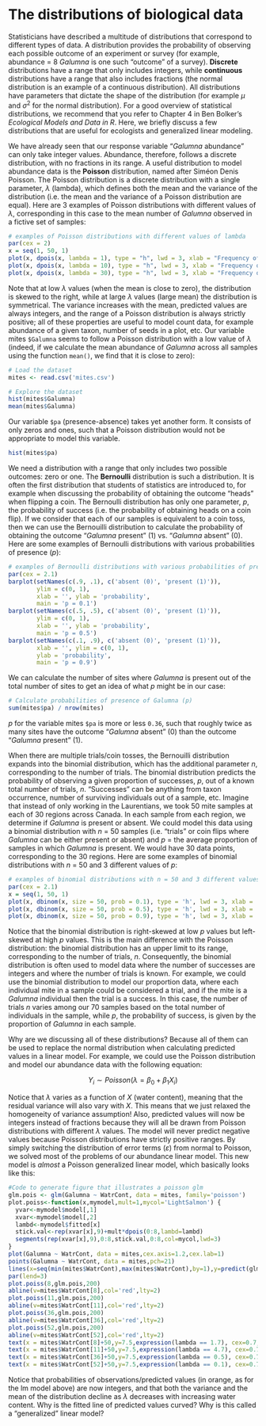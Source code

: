 # The distributions of biological data

Statisticians have described a multitude of distributions that
correspond to different types of data. A distribution provides the
probability of observing each possible outcome of an experiment or
survey (for example, abundance = 8 *Galumna* is one such "outcome" of a
survey). **Discrete** distributions have a range that only includes
integers, while **continuous** distributions have a range that also
includes fractions (the normal distribution is an example of a
continuous distribution). All distributions have parameters that dictate
the shape of the distribution (for example $\mu$ and $\sigma^2$ for the normal
distribution). For a good overview of statistical distributions, we
recommend that you refer to Chapter 4 in Ben Bolker's *Ecological
Models and Data in R*. Here, we briefly discuss  a few distributions
that are useful for ecologists and generalized linear modeling.

We have already seen that our response variable "*Galumna* abundance"
can only take integer values. Abundance, therefore, follows a discrete
distribution, with no fractions in its range. A useful distribution to
model abundance data is the **Poisson** distribution, named after Siméon
Denis Poisson. The Poisson distribution is a discrete distribution with
a single parameter, $\lambda$ (lambda), which defines both the mean and the
variance of the distribution (i.e. the mean and the variance of a
Poisson distribution are equal). Here are 3 examples of Poisson
distributions with different values of $\lambda$, corresponding in this case to
the mean number of *Galumna* observed in a fictive set of samples:

```r
# examples of Poisson distributions with different values of lambda
par(cex = 2)
x = seq(1, 50, 1)
plot(x, dpois(x, lambda = 1), type = "h", lwd = 3, xlab = "Frequency of Galumna", ylab = "Probability", main = "lambda = 1")
plot(x, dpois(x, lambda = 10), type = "h", lwd = 3, xlab = "Frequency of Galumna", ylab = "Probability", main = "lambda = 10")
plot(x, dpois(x, lambda = 30), type = "h", lwd = 3, xlab = "Frequency of Galumna", ylab = "Probability", main = "lambda = 30")
```

Note that at low $\lambda$ values (when the mean is close to zero), the
distribution is skewed to the right, while at large $\lambda$ values (large
mean) the distribution is symmetrical. The variance increases with the
mean, predicted values are always integers, and the range of a Poisson
distribution is always strictly positive; all of these properties are
useful to model count data, for example abundance of a given taxon,
number of seeds in a plot, etc. Our variable mites `$Galumna` seems to
follow a Poisson distribution with a low value of $\lambda$ (indeed, if we
calculate the mean abundance of *Galumna* across all samples using the
function `mean()`, we find that it is close to zero):

```r
# Load the dataset
mites <- read.csv('mites.csv')
```

```r
# Explore the dataset
hist(mites$Galumna)
mean(mites$Galumna)
```

Our variable `$pa` (presence-absence) takes yet another form. It
consists of only zeros and ones, such that a Poisson distribution would
not be appropriate to model this variable.

```r
hist(mites$pa)
```

We need a distribution with a range that only includes two possible
outcomes: zero or one. The **Bernoulli** distribution is such a
distribution. It is often the first distribution that students of
statistics are introduced to, for example when discussing the
probability of obtaining the outcome "heads" when flipping a coin. The
Bernoulli distribution has only one parameter, $p$, the probability of
success (i.e. the probability of obtaining heads on a coin flip). If we
consider that each of our samples is equivalent to a coin toss, then we
can use the Bernouilli distribution to calculate the probability of
obtaining the outcome "*Galumna* present" (1) vs. "*Galumna* absent"
(0). Here are some examples of Bernoulli distributions with various
probabilities of presence ($p$):

```r
# examples of Bernoulli distributions with various probabilities of presence (p)
par(cex = 2.1)
barplot(setNames(c(.9, .1), c('absent (0)', 'present (1)')),
        ylim = c(0, 1),
        xlab = '', ylab = 'probability',
        main = 'p = 0.1')
barplot(setNames(c(.5, .5), c('absent (0)', 'present (1)')),
        ylim = c(0, 1),
        xlab = '', ylab = 'probability',
        main = 'p = 0.5')
barplot(setNames(c(.1, .9), c('absent (0)', 'present (1)')),
        xlab = '', ylim = c(0, 1),
        ylab = 'probability',
        main = 'p = 0.9')
```

We can calculate the number of sites where *Galumna* is present out of the
total number of sites to get an idea of what $p$ might be in our case:

```r
# Calculate probabilities of presence of Galumna (p)
sum(mites$pa) / nrow(mites)
```

$p$ for the variable mites `$pa` is more or less `0.36`, such that roughly
twice as many sites have the outcome "*Galumna* absent" (0) than the
outcome "*Galumna* present" (1).

When there are multiple trials/coin tosses, the Bernouilli distribution
expands into the binomial distribution, which has the additional
parameter $n$, corresponding to the number of trials. The binomial
distribution predicts the probability of observing a given proportion of
successes, $p$, out of a known total number of trials, $n$.
"Successes" can be anything from taxon occurrence, number of surviving
individuals out of a sample, etc. Imagine that instead of only working
in the Laurentians, we took 50 mite samples at each of 30 regions across
Canada. In each sample from each region, we determine if *Galumna* is
present or absent. We could model this data using a binomial
distribution with $n$ = 50 samples (i.e. "trials" or coin flips where
*Galumna* can be either present or absent) and $p$ = the average
proportion of samples in which *Galumna* is present. We would have 30 data
points, corresponding to the 30 regions. Here are some examples of
binomial distributions with $n$ = 50 and 3 different values of $p$:

```r
# examples of binomial distributions with n = 50 and 3 different values of p
par(cex = 2.1)
x = seq(1, 50, 1)
plot(x, dbinom(x, size = 50, prob = 0.1), type = 'h', lwd = 3, xlab = '# galumna', ylab = 'Probability', main = 'p = 0.1 n = 50')
plot(x, dbinom(x, size = 50, prob = 0.5), type = 'h', lwd = 3, xlab = '# galumna', ylab = 'Probability', main = 'p = 0.5 n = 50')
plot(x, dbinom(x, size = 50, prob = 0.9), type = 'h', lwd = 3, xlab = '# galumna', ylab = 'Probability', main = 'p = 0.9 n = 50')
```

Notice that the binomial distribution is right-skewed at low $p$ values
but left-skewed at high $p$ values. This is the main difference with the
Poisson distribution: the binomial distribution has an upper limit to
its range, corresponding to the number of trials, $n$. Consequently, the
binomial distribution is often used to model data where the number of
successes are integers and where the number of trials is known. For
example, we could use the binomial distribution to model our proportion
data, where each individual mite in a sample could be considered a
trial, and if the mite is a *Galumna* individual then the trial is a
success. In this case, the number of trials $n$ varies among our 70
samples based on the total number of individuals in the sample, while
$p$, the probability of success, is given by the proportion of *Galumna*
in each sample.

Why are we discussing all of these distributions? Because all of them
can be used to replace the normal distribution when calculating
predicted values in a linear model. For example, we could use the
Poisson distribution and model our abundance data with the following
equation:

$$Y_i \sim Poisson(\lambda = \beta_0 + \beta_1X_i)$$

Notice that $\lambda$ varies as a function of $X$ (water content), meaning that
the residual variance will also vary with $X$. This means that we just
relaxed the homogeneity of variance assumption! Also, predicted values
will now be integers instead of fractions because they will all be drawn
from Poisson distributions with different $\lambda$ values. The model will never
predict negative values because Poisson distributions have strictly
positive ranges. By simply switching the distribution of error terms
($\varepsilon$) from normal to Poisson, we solved most of the problems of our
abundance linear model. This new model is *almost* a Poisson
generalized linear model, which basically looks like this:

```r
#Code to generate figure that illustrates a poisson glm
glm.pois <- glm(Galumna ~ WatrCont, data = mites, family='poisson')
plot.poiss<-function(x,mymodel,mult=1,mycol='LightSalmon') {
  yvar<-mymodel$model[,1]
  xvar<-mymodel$model[,2]
  lambd<-mymodel$fitted[x]
  stick.val<-rep(xvar[x],9)+mult*dpois(0:8,lambd=lambd)
  segments(rep(xvar[x],9),0:8,stick.val,0:8,col=mycol,lwd=3)
}
plot(Galumna ~ WatrCont, data = mites,cex.axis=1.2,cex.lab=1)
points(Galumna ~ WatrCont, data = mites,pch=21)
lines(x=seq(min(mites$WatrCont),max(mites$WatrCont),by=1),y=predict(glm.pois,newdata=data.frame('WatrCont' = seq(min(mites$WatrCont),max(mites$WatrCont),by=1)),type='response'))
par(lend=3)
plot.poiss(8,glm.pois,200)
abline(v=mites$WatrCont[8],col='red',lty=2)
plot.poiss(11,glm.pois,200)
abline(v=mites$WatrCont[11],col='red',lty=2)
plot.poiss(36,glm.pois,200)
abline(v=mites$WatrCont[36],col='red',lty=2)
plot.poiss(52,glm.pois,200)
abline(v=mites$WatrCont[52],col='red',lty=2)
text(x = mites$WatrCont[8]+50,y=7.5,expression(lambda == 1.7), cex=0.7, col = 'red')
text(x = mites$WatrCont[11]+50,y=7.5,expression(lambda == 4.7), cex=0.7, col = 'red')
text(x = mites$WatrCont[36]+50,y=7.5,expression(lambda == 0.5), cex=0.7, col = 'red')
text(x = mites$WatrCont[52]+50,y=7.5,expression(lambda == 0.1), cex=0.7, col = 'red')
```

Notice that probabilities of observations/predicted values (in orange,
as for the lm model above) are now integers, and that both the variance
and the mean of the distribution decline as $\lambda$ decreases with increasing
water content. Why is the fitted line of predicted values curved? Why is
this called a "generalized" linear model?
